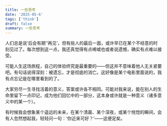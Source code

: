 ```yaml
---
title: 一些思考
date: '2025-05-6'
tags: ['think']
draft: false
summary: 一些思考
---
```


人们总是说‘后会有期’‘再见’，但有些人的最后一面，或许早已在某个不经意的时刻见过了。每次想到这一点，我还真觉得有点唏嘘也或者说遗憾，确实有点难以接受。

可能人生这场旅程，自己的体验终究是最重要的——但这并不意味着他人无关紧要吧。有句话说得深刻：被遗忘，才是彻底的消亡。这好像是某个电影里面说的，我有点忘记是在哪里看到的了。

大家穷尽一生寻找活着的意义，答案或许各不相同。可能对我来说，能在别人的生命里留下一点印记，成为他们回忆中的一部分，这本身或许就是一种意义（诸多意义中的某一个）。

有时候我会想象某个遥远的未来，在某个清晨、某个深夜，或某个恍惚的瞬间，会有人忽然想起我，轻轻问一句：‘你近来可好？’——这便足矣。
